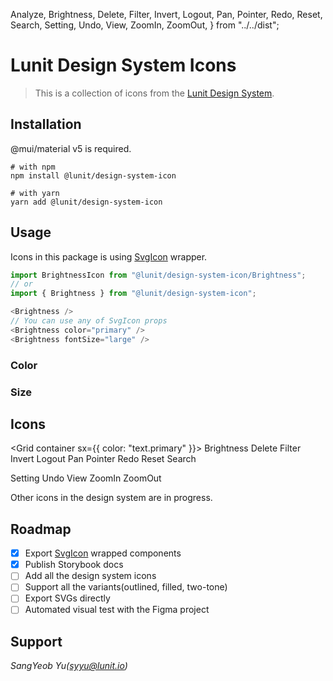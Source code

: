   Analyze,
  Brightness,
  Delete,
  Filter,
  Invert,
  Logout,
  Pan,
  Pointer,
  Redo,
  Reset,
  Search,
  Setting,
  Undo,
  View,
  ZoomIn,
  ZoomOut,
} from "../../dist";

<Meta title="Lunit Design System Icons" />

# Lunit Design System Icons

> This is a collection of icons from the [Lunit Design System](https://www.figma.com/file/ygzUKBGrGxEYzkhUwoOC3U/Lunit-Design-System?node-id=4604%3A96681).

## Installation

@mui/material v5 is required.

```shell
# with npm
npm install @lunit/design-system-icon

# with yarn
yarn add @lunit/design-system-icon
```

## Usage

Icons in this package is using [SvgIcon](https://mui.com/components/icons/#svgicon) wrapper.

```ts
import BrightnessIcon from "@lunit/design-system-icon/Brightness";
// or
import { Brightness } from "@lunit/design-system-icon";

<Brightness />
// You can use any of SvgIcon props
<Brightness color="primary" />
<Brightness fontSize="large" />
```

### Color

<Canvas>
  <Story name="color">
    <Brightness />
    <Brightness color="primary" />
    <Brightness color="secondary" />
    <Brightness color="success" />
    <Brightness color="action" />
    <Brightness color="disabled" />
    <Brightness sx={{ color: pink[500] }} />
  </Story>
</Canvas>

### Size

<Canvas>
  <Story name="size">
    <Brightness fontSize="small" />
    <Brightness />
    <Brightness fontSize="large" />
    <Brightness sx={{ fontSize: 40 }} />
  </Story>
</Canvas>

## Icons

<Grid container sx={{ color: "text.primary" }}>
  <Grid item xs={2}>
    <Typography>Brightness</Typography>
  </Grid>
  <Grid item xs={10}>
    <Brightness />
  </Grid>
  <Grid item xs={2}>
    <Typography>Delete</Typography>
  </Grid>
  <Grid item xs={10}>
    <Delete />
  </Grid>
  <Grid item xs={2}>
    <Typography>Filter</Typography>
  </Grid>
  <Grid item xs={10}>
    <Filter />
  </Grid>
  <Grid item xs={2}>
    <Typography>Invert</Typography>
  </Grid>
  <Grid item xs={10}>
    <Invert />
  </Grid>
  <Grid item xs={2}>
    <Typography>Logout</Typography>
  </Grid>
  <Grid item xs={10}>
    <Logout />
  </Grid>
  <Grid item xs={2}>
    <Typography>Pan</Typography>
  </Grid>
  <Grid item xs={10}>
    <Pan />
  </Grid>
  <Grid item xs={2}>
    <Typography>Pointer</Typography>
  </Grid>
  <Grid item xs={10}>
    <Pointer />
  </Grid>
  <Grid item xs={2}>
    <Typography>Redo</Typography>
  </Grid>
  <Grid item xs={10}>
    <Redo />
  </Grid>
  <Grid item xs={2}>
    <Typography>Reset</Typography>
  </Grid>
  <Grid item xs={10}>
    <Reset />
  </Grid>
  <Grid item xs={2}>
    <Typography>Search</Typography>
  </Grid>
  <Grid item xs={10}>
    <Search />
  </Grid>
  <Grid item xs={2}>
    <Typography>Setting</Typography>
  </Grid>
  <Grid item xs={10}>
    <Setting />
  </Grid>
  <Grid item xs={2}>
    <Typography>Undo</Typography>
  </Grid>
  <Grid item xs={10}>
    <Undo />
  </Grid>
  <Grid item xs={2}>
    <Typography>View</Typography>
  </Grid>
  <Grid item xs={10}>
    <View />
  </Grid>
  <Grid item xs={2}>
    <Typography>ZoomIn</Typography>
  </Grid>
  <Grid item xs={10}>
    <ZoomIn />
  </Grid>
  <Grid item xs={2}>
    <Typography>ZoomOut</Typography>
  </Grid>
  <Grid item xs={10}>
    <ZoomOut />
  </Grid>
</Grid>

Other icons in the design system are in progress.

## Roadmap

- [x] Export [SvgIcon](https://mui.com/components/icons/#svgicon) wrapped components
- [x] Publish Storybook docs
- [ ] Add all the design system icons
- [ ] Support all the variants(outlined, filled, two-tone)
- [ ] Export SVGs directly
- [ ] Automated visual test with the Figma project

## Support

_SangYeob Yu(syyu@lunit.io)_
